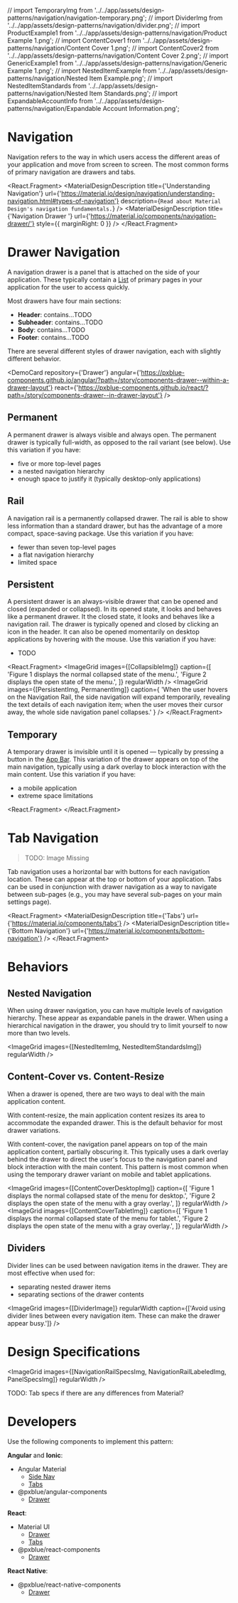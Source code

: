 // import TemporaryImg from '../../app/assets/design-patterns/navigation/navigation-temporary.png';
// import DividerImg from '../../app/assets/design-patterns/navigation/divider.png';
// import ProductExample1 from '../../app/assets/design-patterns/navigation/Product Example 1.png';
// import ContentCover1 from '../../app/assets/design-patterns/navigation/Content Cover 1.png';
// import ContentCover2 from '../../app/assets/design-patterns/navigation/Content Cover 2.png';
// import GenericExample1 from '../../app/assets/design-patterns/navigation/Generic Example 1.png';
// import NestedItemExample from '../../app/assets/design-patterns/navigation/Nested Item Example.png';
// import NestedItemStandards from '../../app/assets/design-patterns/navigation/Nested Item Standards.png';
// import ExpandableAccountInfo from '../../app/assets/design-patterns/navigation/Expandable Account Information.png';

<!-- KEYWORDS: design pattern navigation drawer menu -->

# Navigation

<ImageGrid images={[Banner]} regularWidth />

Navigation refers to the way in which users access the different areas of your application and move from screen to screen. The most common forms of primary navigation are drawers and tabs.

<React.Fragment>
    <MaterialDesignDescription
        title={'Understanding Navigation'}
        url={'https://material.io/design/navigation/understanding-navigation.html#types-of-navigation'}
        description={`Read about Material Design's navigation fundamentals.`}
    />
    <MaterialDesignDescription
        title={'Navigation Drawer '}
        url={'https://material.io/components/navigation-drawer/'}
        style={{ marginRight: 0 }}
    />
    <Divider />
</React.Fragment>

# Drawer Navigation

A navigation drawer is a panel that is attached on the side of your application. These typically contain a [List](/patterns/lists) of primary pages in your application for the user to access quickly.

Most drawers have four main sections:

-   **Header**: contains...TODO
-   **Subheader**: contains...TODO
-   **Body**: contains...TODO
-   **Footer**: contains...TODO

There are several different styles of drawer navigation, each with slightly different behavior.

<DemoCard
    repository={'Drawer'}
    angular={'https://pxblue-components.github.io/angular/?path=/story/components-drawer--within-a-drawer-layout'}
    react={'https://pxblue-components.github.io/react/?path=/story/components-drawer--in-drawer-layout'}
/>

## Permanent

A permanent drawer is always visible and always open. The permanent drawer is typically full-width, as opposed to the rail variant (see below). Use this variation if you have:

-   five or more top-level pages
-   a nested navigation hierarchy
-   enough space to justify it (typically desktop-only applications)

<ImageGrid images={[NavigationPermanentImg]} regularWidth />

## Rail

A navigation rail is a permanently collapsed drawer. The rail is able to show less information than a standard drawer, but has the advantage of a more compact, space-saving package. Use this variation if you have:

-   fewer than seven top-level pages
-   a flat navigation hierarchy
-   limited space

<ImageGrid images={[NavigationRailImg]} regularWidth />

## Persistent

A persistent drawer is an always-visible drawer that can be opened and closed (expanded or collapsed). In its opened state, it looks and behaves like a permanent drawer. It the closed state, it looks and behaves like a navigation rail. The drawer is typically opened and closed by clicking an icon in the header. It can also be opened momentarily on desktop applications by hovering with the mouse. Use this variation if you have:

-   TODO

<React.Fragment>
    <ImageGrid
        images={[CollapsibleImg]}
        caption={[
            'Figure 1 displays the normal collapsed state of the menu.',
            'Figure 2 displays the open state of the menu.',
        ]}
        regularWidth
    />
    <ImageGrid
        images={[PersistentImg, PermanentImg]}
        caption={
            'When the user hovers on the Navigation Rail, the side navigation will expand temporarily, revealing the text details of each navigation item; when the user moves their cursor away, the whole side navigation panel collapses.'
        }
    />
</React.Fragment>

## Temporary

A temporary drawer is invisible until it is opened — typically by pressing a button in the [App Bar](/patterns/appbar). This variation of the drawer appears on top of the main navigation, typically using a dark overlay to block interaction with the main content. Use this variation if you have:

-   a mobile application
-   extreme space limitations

<React.Fragment>
    <ImageGrid images={[NavigationTemporaryImg]} regularWidth />
    <Divider />
</React.Fragment>

# Tab Navigation

> TODO: Image Missing

Tab navigation uses a horizontal bar with buttons for each navigation location. These can appear at the top or bottom of your application. Tabs can be used in conjunction with drawer navigation as a way to navigate between sub-pages (e.g., you may have several sub-pages on your main settings page).

<React.Fragment>
    <MaterialDesignDescription title={'Tabs'} url={'https://material.io/components/tabs'} />
    <MaterialDesignDescription title={'Bottom Navigation'} url={'https://material.io/components/bottom-navigation'} />
</React.Fragment>

# Behaviors

## Nested Navigation

When using drawer navigation, you can have multiple levels of navigation hierarchy. These appear as expandable panels in the drawer. When using a hierarchical navigation in the drawer, you should try to limit yourself to now more than two levels.

<ImageGrid images={[NestedItemImg, NestedItemStandardsImg]} regularWidth />

## Content-Cover vs. Content-Resize

When a drawer is opened, there are two ways to deal with the main application content.

With content-resize, the main application content resizes its area to accommodate the expanded drawer. This is the default behavior for most drawer variations.

With content-cover, the navigation panel appears on top of the main application content, partially obscuring it. This typically uses a dark overlay behind the drawer to direct the user's focus to the navigation panel and block interaction with the main content. This pattern is most common when using the temporary drawer variant on mobile and tablet applications.

<ImageGrid
    images={[ContentCoverDesktopImg]}
    caption={[
        'Figure 1 displays the normal collapsed state of the menu for desktop.',
        'Figure 2 displays the open state of the menu with a gray overlay.',
    ]}
    regularWidth
/>
<ImageGrid
    images={[ContentCoverTabletImg]}
    caption={[
        'Figure 1 displays the normal collapsed state of the menu for tablet.',
        'Figure 2 displays the open state of the menu with a gray overlay.',
    ]}
    regularWidth
/>

## Dividers

Divider lines can be used between navigation items in the drawer. They are most effective when used for:

-   separating nested drawer items
-   separating sections of the drawer contents

<ImageGrid
    images={[DividerImage]}
    regularWidth
    caption={['Avoid using divider lines between every navigation item. These can make the drawer appear busy.']}
/>

# Design Specifications

<ImageGrid images={[NavigationRailSpecsImg, NavigationRailLabeledImg, PanelSpecsImg]} regularWidth />

TODO: Tab specs if there are any differences from Material?

<Divider />

# Developers

Use the following components to implement this pattern:

**Angular** and **Ionic**:

-   Angular Material
    -   [Side Nav](https://material.angular.io/components/sidenav/overview)
    -   [Tabs](https://material.angular.io/components/tabs/overview)
-   @pxblue/angular-components
    -   [Drawer](https://pxblue-components.github.io/angular/?path=/info/components-drawer--readme)

**React**:

-   Material UI
    -   [Drawer](https://material-ui.com/components/drawers/)
    -   [Tabs](https://material-ui.com/components/tabs/)
-   @pxblue/react-components
    -   [Drawer](https://pxblue-components.github.io/react/?path=/info/components-drawer--get-read-me-story)

**React Native**:

-   @pxblue/react-native-components
    -   [Drawer](https://pxblue-components.github.io/react-native/?path=/info/components-documentation--drawer)
